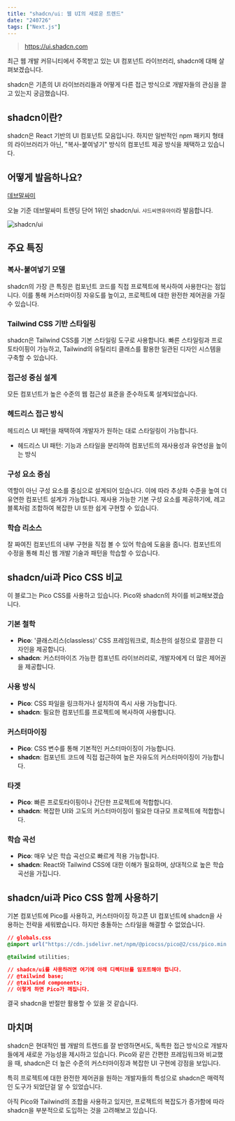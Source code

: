 ```yaml
---
title: "shadcn/ui: 웹 UI의 새로운 트렌드"
date: "240726"
tags: ["Next.js"]
---
```


> https://ui.shadcn.com

최근 웹 개발 커뮤니티에서 주목받고 있는 UI 컴포넌트 라이브러리, shadcn에 대해 살펴보겠습니다.

shadcn은 기존의 UI 라이브러리들과 어떻게 다른 접근 방식으로 개발자들의 관심을 끌고 있는지 궁금했습니다.

## shadcn이란?

shadcn은 React 기반의 UI 컴포넌트 모음입니다. 하지만 일반적인 npm 패키지 형태의 라이브러리가 아닌, "복사-붙여넣기" 방식의 컴포넌트 제공 방식을 채택하고 있습니다.

## 어떻게 발음하나요?

[데브말싸미](https://dev-malssami.site/home?view=trend&page=1)

오늘 기준 데브말싸미 트렌딩 단어 1위인 shadcn/ui. `샤드씨엔유아이`라 발음합니다.

![shadcn/ui](https://xwlzsjptceqwklguvvfz.supabase.co/storage/v1/object/sign/daylog/240726-1.png?token=eyJhbGciOiJIUzI1NiIsInR5cCI6IkpXVCJ9.eyJ1cmwiOiJkYXlsb2cvMjQwNzI2LTEucG5nIiwiaWF0IjoxNzIxOTgzMTQ4LCJleHAiOjQ4NzU1ODMxNDh9.sygMSyh16bG1NqY-M04ZaYmsC-RmTfKr6Ua1-eRGaPQ&t=2024-07-26T08%3A39%3A08.872Z)

## 주요 특징

### 복사-붙여넣기 모델

shadcn의 가장 큰 특징은 컴포넌트 코드를 직접 프로젝트에 복사하여 사용한다는 점입니다. 이를 통해 커스터마이징 자유도를 높이고, 프로젝트에 대한 완전한 제어권을 가질 수 있습니다.

### Tailwind CSS 기반 스타일링

shadcn은 Tailwind CSS를 기본 스타일링 도구로 사용합니다. 빠른 스타일링과 프로토타이핑이 가능하고, Tailwind의 유틸리티 클래스를 활용한 일관된 디자인 시스템을 구축할 수 있습니다.

### 접근성 중심 설계

모든 컴포넌트가 높은 수준의 웹 접근성 표준을 준수하도록 설계되었습니다.

### 헤드리스 접근 방식

헤드리스 UI 패턴을 채택하여 개발자가 원하는 대로 스타일링이 가능합니다.

- 헤드리스 UI 패턴: 기능과 스타일을 분리하여 컴포넌트의 재사용성과 유연성을 높이는 방식

### 구성 요소 중심

역할이 아닌 구성 요소를 중심으로 설계되어 있습니다. 이에 따라 추상화 수준을 높여 더 유연한 컴포넌트 설계가 가능합니다. 재사용 가능한 기본 구성 요소를 제공하기에, 레고 블록처럼 조합하여 복잡한 UI 또한 쉽게 구현할 수 있습니다.

### 학습 리소스

잘 짜여진 컴포넌트의 내부 구현을 직접 볼 수 있어 학습에 도움을 줍니다. 컴포넌트의 수정을 통해 최신 웹 개발 기술과 패턴을 학습할 수 있습니다.

## shadcn/ui과 Pico CSS 비교

이 블로그는 Pico CSS를 사용하고 있습니다. Pico와 shadcn의 차이를 비교해보겠습니다.

### 기본 철학

- **Pico**: '클래스리스(classless)' CSS 프레임워크로, 최소한의 설정으로 깔끔한 디자인을 제공합니다.
- **shadcn**: 커스터마이즈 가능한 컴포넌트 라이브러리로, 개발자에게 더 많은 제어권을 제공합니다.

### 사용 방식

- **Pico**: CSS 파일을 링크하거나 설치하여 즉시 사용 가능합니다.
- **shadcn**: 필요한 컴포넌트를 프로젝트에 복사하여 사용합니다.

### 커스터마이징

- **Pico**: CSS 변수를 통해 기본적인 커스터마이징이 가능합니다.
- **shadcn**: 컴포넌트 코드에 직접 접근하여 높은 자유도의 커스터마이징이 가능합니다.

### 타겟

- **Pico**: 빠른 프로토타이핑이나 간단한 프로젝트에 적합합니다.
- **shadcn**: 복잡한 UI와 고도의 커스터마이징이 필요한 대규모 프로젝트에 적합합니다.

### 학습 곡선

- **Pico**: 매우 낮은 학습 곡선으로 빠르게 적용 가능합니다.
- **shadcn**: React와 Tailwind CSS에 대한 이해가 필요하며, 상대적으로 높은 학습 곡선을 가집니다.

## shadcn/ui과 Pico CSS 함께 사용하기

기본 컴포넌트에 Pico를 사용하고, 커스터마이징 하고픈 UI 컴포넌트에 shadcn을 사용하는 전략을 세워봤습니다. 하지만 충돌하는 스타일을 해결할 수 없었습니다.

```css
// globals.css
@import url("https://cdn.jsdelivr.net/npm/@picocss/pico@2/css/pico.min.css");

@tailwind utilities;

// shadcn/ui를 사용하려면 여기에 아래 디렉티브를 임포트해야 합니다.
// @tailwind base;
// @tailwind components;
// 이렇게 하면 Pico가 깨집니다.
```

결국 shadcn을 반절만 활용할 수 있을 것 같습니다.

## 마치며

shadcn은 현대적인 웹 개발의 트렌드를 잘 반영하면서도, 독특한 접근 방식으로 개발자들에게 새로운 가능성을 제시하고 있습니다. Pico와 같은 간편한 프레임워크와 비교했을 때, shadcn은 더 높은 수준의 커스터마이징과 복잡한 UI 구현에 강점을 보입니다.

특히 프로젝트에 대한 완전한 제어권을 원하는 개발자들의 특성으로 shadcn은 매력적인 도구가 되었단걸 알 수 있었습니다.

아직 Pico와 Tailwind의 조합을 사용하고 있지만, 프로젝트의 복잡도가 증가함에 따라 shadcn을 부분적으로 도입하는 것을 고려해보고 있습니다.
